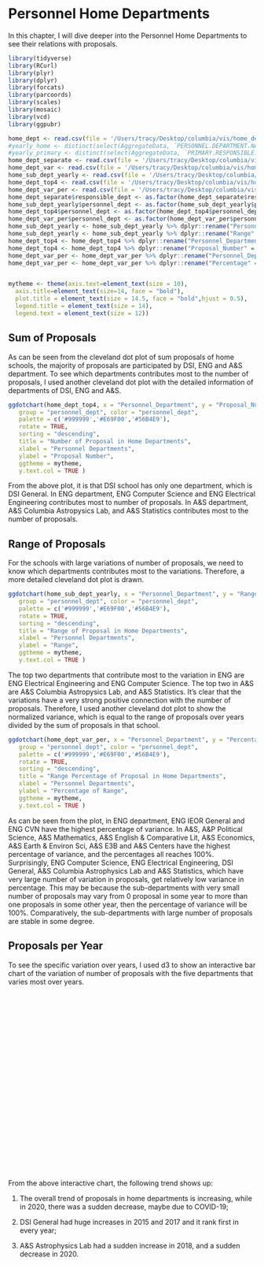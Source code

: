 # Personnel Home Departments

In this chapter, I will dive deeper into the Personnel Home Departments to see their relations with proposals.

```r
library(tidyverse)
library(RCurl)
library(plyr)
library(dplyr)
library(forcats)
library(parcoords)
library(scales)
library(mosaic)
library(vcd)
library(ggpubr)
```


```r
home_dept <- read.csv(file = '/Users/tracy/Desktop/columbia/vis/home_dept.csv',header = TRUE)
#yearly_home <- distinct(select(AggregateData, `PERSONNEL.DEPARTMENT.NAME`, year))
#yearly_primary <- distinct(select(AggregateData, `PRIMARY.RESPONSIBLE.DEPARTMENT.NAME`, year))
home_dept_separate <- read.csv(file = '/Users/tracy/Desktop/columbia/vis/home_dept_separate.csv',header = TRUE)
home_dept_var <- read.csv(file = '/Users/tracy/Desktop/columbia/vis/home_dept_var.csv',header = TRUE)
home_sub_dept_yearly <- read.csv(file = '/Users/tracy/Desktop/columbia/vis/home_sub_dept_yearly.csv',header = TRUE)
home_dept_top4 <- read.csv(file = '/Users/tracy/Desktop/columbia/vis/home_dept_top4.csv',header = TRUE)
home_dept_var_per <- read.csv(file = '/Users/tracy/Desktop/columbia/vis/home_dept_var_per.csv',header = TRUE)
home_dept_separate$responsible_dept <- as.factor(home_dept_separate$responsible_dept)
home_sub_dept_yearly$personnel_dept <- as.factor(home_sub_dept_yearly$personnel_dept)
home_dept_top4$personnel_dept <- as.factor(home_dept_top4$personnel_dept)
home_dept_var_per$personnel_dept <- as.factor(home_dept_var_per$personnel_dept)
home_sub_dept_yearly <- home_sub_dept_yearly %>% dplyr::rename("Personnel_Department" = `PERSONNEL.DEPARTMENT.NAME`)
home_sub_dept_yearly <- home_sub_dept_yearly %>% dplyr::rename("Range" = `range`)
home_dept_top4 <- home_dept_top4 %>% dplyr::rename("Personnel_Department" = `PERSONNEL.DEPARTMENT.NAME`)
home_dept_top4 <- home_dept_top4 %>% dplyr::rename("Proposal_Number" = `TITLE`)
home_dept_var_per <- home_dept_var_per %>% dplyr::rename("Personnel_Department" = `PERSONNEL.DEPARTMENT.NAME`)
home_dept_var_per <- home_dept_var_per %>% dplyr::rename("Percentage" = `per`)


mytheme <- theme(axis.text=element_text(size = 10),
  axis.title=element_text(size=14, face = "bold"),
  plot.title = element_text(size = 14.5, face = "bold",hjust = 0.5),
  legend.title = element_text(size = 14),
  legend.text = element_text(size = 12))
```

## Sum of Proposals

As can be seen from the cleveland dot plot of sum proposals of home schools, the majority of proposals are participated by DSI, ENG and A&S department. To see which departments contributes most to the number of proposals, I used another cleveland dot plot with the detailed information of departments of  DSI, ENG and A&S.

```r
ggdotchart(home_dept_top4, x = "Personnel_Department", y = "Proposal_Number",
   group = "personnel_dept", color = "personnel_dept",
   palette = c('#999999','#E69F00','#56B4E9'),
   rotate = TRUE,
   sorting = "descending",
   title = "Number of Proposal in Home Departments",
   xlabel = "Personnel Departments",
   ylabel = "Proposal Number",
   ggtheme = mytheme,
   y.text.col = TRUE )
```
From the above plot, it is that DSI school has only one department, which is DSI General. In ENG department, ENG Computer Science and ENG Electrical Engineering contributes most to number of proposals. In A&S department, A&S Columbia Astropysics Lab, and A&S Statistics contributes most to the number of proposals.

## Range of Proposals

For the schools with large variations of number of proposals, we need to know which departments contributes most to the variations. Therefore, a more detailed cleveland dot plot is drawn.

```r
ggdotchart(home_sub_dept_yearly, x = "Personnel_Department", y = "Range",
   group = "personnel_dept", color = "personnel_dept",
   palette = c('#999999','#E69F00','#56B4E9'),
   rotate = TRUE,
   sorting = "descending",
   title = "Range of Proposal in Home Departments",
   xlabel = "Personnel Departments",
   ylabel = "Range",
   ggtheme = mytheme,
   y.text.col = TRUE )
```

The top two departments that contribute most to the variation in ENG are ENG Electrical Engineering and ENG Computer Science. The top two in A&S are A&S Columbia Astropysics Lab, and A&S Statistics. It's clear that the variations have a very strong positive connection with the number of proposals. Therefore, I used another cleveland dot plot to show the normalized variance, which is equal to the range of proposals over years divided by the sum of proposals in that school. 


```r
ggdotchart(home_dept_var_per, x = "Personnel_Department", y = "Percentage",
   group = "personnel_dept", color = "personnel_dept",
   palette = c('#999999','#E69F00','#56B4E9'),
   rotate = TRUE,
   sorting = "descending",
   title = "Range Percentage of Proposal in Home Departments",
   xlabel = "Personnel Departments",
   ylabel = "Percentage of Range",
   ggtheme = mytheme,
   y.text.col = TRUE )
```

As can be seen from the plot, in ENG department, ENG IEOR General and ENG CVN have the highest percentage of variance. In A&S, A&P Political Science, A&S Mathematics, A&S English & Comparative Lit, A&S Economics, A&S Earth & Environ Sci, A&S E3B and A&S Centers have the highest percentage of variance, and the percentages all reaches 100%. Surprisingly, ENG Computer Science, ENG Electrical Engineering, DSI General, A&S Columbia Astrophysics Lab and A&S Statistics, which have very large number of variation in proposals, get relatively low variance in percentage. This may be because the sub-departments with very small number of proposals may vary from 0 proposal in some year to more than one proposals in some other year, then the percentage of variance will be 100%. Comparatively, the sub-departments with large number of proposals are stable in some degree.

## Proposals per Year

To see the specific variation over years, I used d3 to show an interactive bar chart of the variation of number of proposals with the five departments that varies most over years.

 <head>
    <title>home dept top 5</title>
    <link rel="stylesheet" href="styles.css">
    <script src="https://d3js.org/d3.v6.js"></script>
  </head>
  <body>
    <svg id = "first" width="700" height="440"></svg>
    <div id = "container"></div>
    <script src="scripts/homesubdept.js"></script>
  </body>


  
\
\

From the above interactive chart, the following trend shows up:\

 1) The overall trend of proposals in home departments is increasing, while in 2020, there was a sudden decrease, maybe due to COVID-19;\
  
 2) DSI General had huge increases in 2015 and 2017 and it rank first in every year;\
  
 3) A&S Astrophysics Lab had a sudden increase in 2018, and a sudden decrease in 2020.
